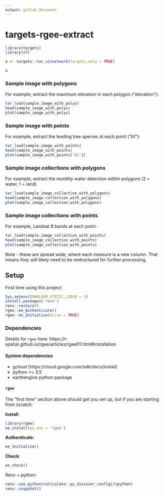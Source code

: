 ```yaml
---
output: github_document
---
```



# targets-rgee-extract

```r
library(targets)
library(sf)

a <- targets::tar_visnetwork(targets_only = TRUE)
```

```r
a
```



### Sample image with polygons

For example, extract the maximum elevation in each polygon ("elevation"):

```r
tar_load(sample_image_with_polys)
head(sample_image_with_polys)
plot(sample_image_with_polys)
```


### Sample image with points

For example, extract the leading tree species at each point ("b1"):

```r
tar_load(sample_image_with_points)
head(sample_image_with_points)
plot(sample_image_with_points['b1'])
```

### Sample image collections with polygons
For example, extract the monthly water detection within polygons (2 = water, 1 = land)

```r
tar_load(sample_image_collection_with_polygons)
head(sample_image_collection_with_polygons)
plot(sample_image_collection_with_polygons)
```

### Sample image collections with points
For example, Landsat 8 bands at each point: 

```r
tar_load(sample_image_collection_with_points)
head(sample_image_collection_with_points)
plot(sample_image_collection_with_points)
```

Note - these are spread wide, where each measure is a new column. That
means they will likely need to be restructured for further processing. 

## Setup

First time using this project:

```r
Sys.setenv(DOWNLOAD_STATIC_LIBV8 = 1)
install.packages('renv')
renv::restore()
rgee::ee_Authenticate()
rgee::ee_Initialize(drive = TRUE)
```

### Dependencies

Details for `rgee` here: https://r-spatial.github.io/rgee/articles/rgee01.html#installation

#### System dependencies

- gcloud (https://cloud.google.com/sdk/docs/install)
- python >= 3.5
- earthengine python package


#### `rgee` 

The "first time" section above should get you set up, but if you are starting from scratch: 


**Install**:

```r
library(rgee)
ee_install(py_env = 'rgee')
```


**Authenticate**:

```r
ee_Initialize()
```


**Check**:

```r
ee_check()
```


Renv + python:

```r
renv::use_python(reticulate::py_discover_config()$python)
renv::snapshot()
```

